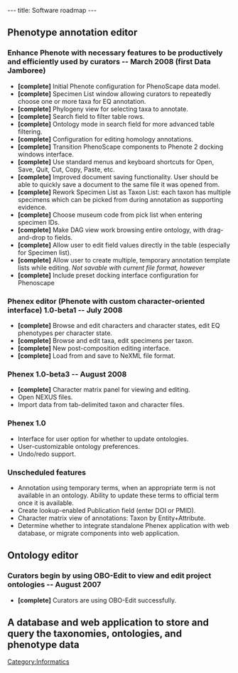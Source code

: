 ---
title: Software roadmap
---

==Phenotype annotation editor==
===Enhance Phenote with necessary features to be productively and efficiently used by curators -- March 2008 (first Data Jamboree)===
* '''[complete]''' Initial Phenote configuration for PhenoScape data model.
* '''[complete]''' Specimen List window allowing curators to repeatedly choose one or more taxa for EQ annotation.
* '''[complete]''' Phylogeny view for selecting taxa to annotate.
* '''[complete]''' Search field to filter table rows.
* '''[complete]''' Ontology mode in search field for more advanced table filtering.
* '''[complete]''' Configuration for editing homology annotations.
* '''[complete]''' Transition PhenoScape components to Phenote 2 docking windows interface.
* '''[complete]''' Use standard menus and keyboard shortcuts for Open, Save, Quit, Cut, Copy, Paste, etc.
* '''[complete]''' Improved document saving functionality. User should be able to quickly save a document to the same file it was opened from.
* '''[complete]''' Rework Specimen List as Taxon List: each taxon has multiple specimens which can be picked from during annotation as supporting evidence.
* '''[complete]''' Choose museum code from pick list when entering specimen IDs.
* '''[complete]''' Make DAG view work browsing entire ontology, with drag-and-drop to fields.
* '''[complete]''' Allow user to edit field values directly in the table (especially for Specimen list).
* '''[complete]''' Allow user to create multiple, temporary annotation template lists while editing.  ''Not savable with current file format, however''
* '''[complete]''' Include preset docking interface configuration for Phenoscape

===Phenex editor (Phenote with custom character-oriented interface) 1.0-beta1 -- July 2008===
* '''[complete]''' Browse and edit characters and character states, edit EQ phenotypes per character state.
* '''[complete]''' Browse and edit taxa, edit specimens per taxon.
* '''[complete]''' New post-composition editing interface.
* '''[complete]''' Load from and save to NeXML file format.

===Phenex 1.0-beta3 -- August 2008===
* '''[complete]''' Character matrix panel for viewing and editing.
* Open NEXUS files.
* Import data from tab-delimited taxon and character files.

===Phenex 1.0===
* Interface for user option for whether to update ontologies.
* User-customizable ontology preferences.
* Undo/redo support.

===Unscheduled features===
* Annotation using temporary terms, when an appropriate term is not available in an ontology. Ability to update these terms to official term once it is available.
* Create lookup-enabled Publication field (enter DOI or PMID).
* Character matrix view of annotations: Taxon by Entity+Attribute.
* Determine whether to integrate standalone Phenex application with web database, or migrate components into web application.

==Ontology editor==
===Curators begin by using OBO-Edit to view and edit project ontologies -- August 2007===
* '''[complete]''' Curators are using OBO-Edit successfully.

==A database and web application to store and query the taxonomies, ontologies, and phenotype data==

[[Category:Informatics]]